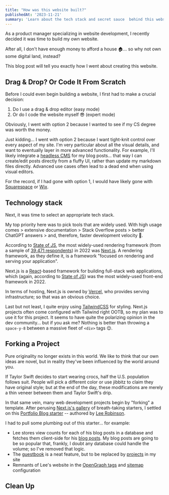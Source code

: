 ```yaml
---
title: "How was this website built?"
publishedAt: '2023-11-21'
summary: 'Learn about the tech stack and secret sauce  behind this website.'
---
```


As a product manager specializing in website development, I recently decided it was time to build my own website.

After all, I don't have enough money to afford a house 🏠... so why not own some digital land, instead?

This blog post will tell you exactly how I went about creating this website.

## Drag & Drop? Or Code It From Scratch

Before I could even begin building a website, I first had to make a crucial decision:
1. Do I use a drag & drop editor (easy mode)
2. Or do I code the website myself 😎 (expert mode)

Obviously, I went with option 2 because I wanted to see if my CS degree was worth the money.

Just kidding... I went with option 2 because I want tight-knit control over every aspect of my site. I'm very particular about all the visual details, and want to eventually layer in more advanced functionality. For example, I'll likely integrate a [headless CMS](https://www.contentful.com/headless-cms/) for my blog posts... that way I can create/edit posts directly from a fluffy UI, rather than update my markdown files directly. Advanced use cases often lead to a dead end when using visual editors.

For the record, if I had gone with option 1, I would have likely gone with [Squarespace](https://www.squarespace.com/) or [Wix](https://www.wix.com/).

## Technology stack

Next, it was time to select an appropriate tech stack.

My top priority here was to pick tools that are widely used. With high usage comes > extensive documentation > Stack Overflow posts > better ChatGPT answers > and, therefore, faster development velocity 🤑.

According to [State of JS](https://2022.stateofjs.com/en-US/libraries/rendering-frameworks/), the most widely-used rendering framework (from a sample of [39,471 respondents](https://2022.stateofjs.com/en-US/about/)) in 2022 was [Next.js](https://nextjs.org/). A rendering framework, as they define it, is a framework "focused on rendering and serving your application".

Next.js is a [React](https://react.dev/)-based framework for building full-stack web applications, which (again, according to [State of JS](https://2022.stateofjs.com/en-US/libraries/front-end-frameworks/)) was the most widely-used front-end framework in 2022.

In terms of hosting, Next.js is owned by [Vercel](https://vercel.com/), who provides serving infrastructure; so that was an obvious choice.

Last but not least, I quite enjoy using [TailwindCSS](https://tailwindcss.com/) for styling. Next.js projects often come configured with Tailwind right OOTB, so my plan was to use it for this project. It seems to have quite the polarizing opinion in the dev community... but if you ask me? Nothing is better than throwing a `space-y-8` between a massive fleet of `<div>` tags 😌.

## Forking a Project

Pure originality no longer exists in this world. We like to think that our own ideas are novel, but in reality they've been influenced by the world around you.

If Taylor Swift decides to start wearing crocs, half the U.S. population follows suit. People will pick a different color or use jibbitz to claim they have original style; but at the end of the day, these modifications are merely a thin veneer between them and Taylor Swift's drip.

In that same vein, many web development projects begin by "forking" a template. After perusing [Next.js's gallery](https://vercel.com/templates/next.js) of breath-taking starters, I settled on this [Portfolio Blog starter](https://vercel.com/templates/next.js/nextjs-portfolio) -- authored by [Lee Robinson](https://www.linkedin.com/in/leeerob/).

I had to pull some plumbing out of this starter... for example:
- Lee stores view counts for each of his blog posts in a database and fetches them client-side for his [blog posts](https://leerob.io/blog). My blog posts are going to be so popular that, frankly, I doubt any database could handle the volume; so I've removed that logic.
- The [guestbook](https://leerob.io/guestbook) is a neat feature, but to be replaced by [projects](/projects) in my site
- Remnants of Lee's website in the [OpenGraph tags](https://opengraph.dev/panel?url=https%3A%2F%2Fleerob.io) and [sitemap](https://leerob.io/sitemap.xml) configuration


## Clean Up







